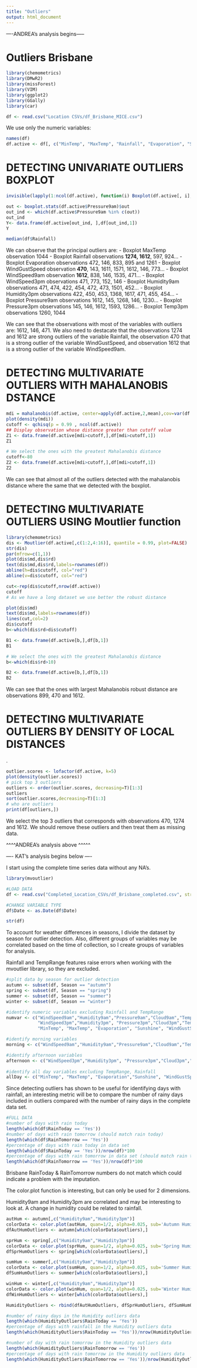 ```yaml
---
title: "Outliers"
output: html_document
---
```


----ANDREA's analysis begins-----

# Outliers Brisbane
```r
library(chemometrics)
library(DMwR2)
library(missForest)
library(VIM)
library(ggplot2)
library(GGally)
library(car)

df <- read.csv("Location CSVs/df_Brisbane_MICE.csv")

```

We use only the numeric variables:

```r
names(df)
df.active <- df[, c("MinTemp", "MaxTemp", "Rainfall", "Evaporation", "Sunshine", "WindGustSpeed", "WindSpeed9am", "WindSpeed3pm", "Humidity9am", "Humidity3pm", "Pressure9am", "Pressure3pm", "Cloud9am", "Cloud3pm", "Temp9am", "Temp3pm")]
```

# DETECTING UNIVARIATE OUTLIERS BOXPLOT

```r

invisible(lapply(1:ncol(df.active), function(i) Boxplot(df.active[, i], ylab='', main=paste("Boxplot", names(df.active)[i], sep=" "), col='orange3', id=list(location='avoid'))))

out <- boxplot.stats(df.active$Pressure9am)$out
out_ind <- which(df.active$Pressure9am %in% c(out))
out_ind
Y<- data.frame(df.active[out_ind, ],df[out_ind,1])
Y

median(df$Rainfall)
```

We can observe that the principal outliers are:
- Boxplot MaxTemp observation 1044
- Boxplot Rainfall observations <b>1274, 1612</b>, 597, 924...
- Boxplot Evaporation observations 472, 146, 833, 895 and 1261
- Boxplot WindGustSpeed observation <b>470</b>, 143, 1611, 1571, 1612, 146, 773...
- Boxplot WindSpeed9am observation <b>1612</b>, 838, 146, 1535, 471...
- Boxplot WindSpeed3pm observations 471, 773, 152, 146
- Boxplot Humidity9am observations 471, 474, 422, 454, 472, 473, 1501, 452...
- Boxplot Humidity3pm observations 422, 450, 453, 1368, 1617, 471, 455, 454...
- Boxplot Pressure9am observations 1612, 145, 1268, 146, 1230...
- Boxplot Pressure3pm observations 145, 146, 1612, 1593, 1286...
- Boxplot Temp3pm observations 1260, 1044

We can see that the observations with most of the variables with outliers are: 1612, 146, 471. We also need to destacate that the observations 1274 and 1612 are strong outliers of the variable Rainfall, the observation 470 that is a strong outlier of the variable WindGustSpeed, and observation 1612 that is a strong outlier of the variable WindSpeed9am. 

# DETECTING MULTIVARIATE OUTLIERS WITH MAHALANOBIS DSTANCE

```r
mdi = mahalanobis(df.active, center=apply(df.active,2,mean),cov=var(df.active))
plot(density(mdi))
cutoff <- qchisq(p = 0.99 , ncol(df.active))
## Display observation whose distance greater than cutoff value
Z1 <- data.frame(df.active[mdi>cutoff,],df[mdi>cutoff,1])
Z1

# We select the ones with the greatest Mahalanobis distance
cutoff<-80
Z2 <- data.frame(df.active[mdi>cutoff,],df[mdi>cutoff,1])
Z2
```
We can see that almost all of the outliers detected with the mahalanobis distance where the same that we detected with the boxplot.

# DETECTING MULTIVARIATE OUTLIERS USING Moutlier function

```r
library(chemometrics)
dis <- Moutlier(df.active[,c(1:2,4:16)], quantile = 0.99, plot=FALSE)
str(dis)
par(mfrow=c(1,1))
plot(dis$md,dis$rd)
text(dis$md,dis$rd,labels=rownames(df))
abline(h=dis$cutoff, col="red")
abline(v=dis$cutoff, col="red")

cut<-rep(dis$cutoff,nrow(df.active))
cutoff
# As we have a long dataset we use better the robust distance

plot(dis$md)
text(dis$md,labels=rownames(df))
lines(cut,col=2)
dis$cutoff
b<-which(dis$rd>dis$cutoff)

B1 <- data.frame(df.active[b,],df[b,1])
B1

# We select the ones with the greatest Mahalanobis distance
b<-which(dis$rd>10)

B2 <- data.frame(df.active[b,],df[b,1])
B2
```
We can see that the ones with largest Mahalanobis robust distance are observations 899, 470 and 1612.

# DETECTING MULTIVARIATE OUTLIERS BY DENSITY OF LOCAL DISTANCES
.
```r
outlier.scores <- lofactor(df.active, k=5)
plot(density(outlier.scores))
# pick top 3 outliers
outliers <- order(outlier.scores, decreasing=T)[1:3]
outliers
sort(outlier.scores,decreasing=T)[1:3]
# who are outliers
print(df[outliers,])

```
We select the top 3 outliers that corresponds with observations 470, 1274 and 1612.
We should remove these outliers and then treat them as missing data.

^^^^ANDREA's analysis above ^^^^^

---- KAT's analysis begins below ----

I start using the complete time series data without any NA's.

```r
library(mvoutlier)

#LOAD DATA
df <- read.csv("Completed_Location_CSVs/df_Brisbane_completed.csv", stringsAsFactors = T)

#CHANGE VARIABLE TYPE
df$Date <- as.Date(df$Date)

str(df)

```

To account for weather differences in seasons, I divide the dataset by season for
outlier detection. Also, different groups of variables may be correlated based on
the time of collection, so I create groups of variables for analysis.

Rainfall and TempRange features raise errors when working with the mvoutlier library,
so they are excluded.

```r
#split data by season for outlier detection
autumn <- subset(df, Season == "autumn")
spring <- subset(df, Season == "spring")
summer <- subset(df, Season == "summer")
winter <- subset(df, Season == "winter")

#identify numeric variables excluding Rainfall and TempRange
numvar <- c("WindSpeed9am","Humidity9am","Pressure9am","Cloud9am","Temp9am",
            "WindSpeed3pm","Humidity3pm", "Pressure3pm","Cloud3pm","Temp3pm",
            "MinTemp", "MaxTemp", "Evaporation", "Sunshine", "WindGustSpeed")

#identify morning variables
morning <- c("WindSpeed9am","Humidity9am","Pressure9am","Cloud9am","Temp9am")

#identify afternoon variables
afternoon <- c("WindSpeed3pm","Humidity3pm", "Pressure3pm","Cloud3pm","Temp3pm")
  
#identify all day variables excluding TempRange, Rainfall
allDay <- c("MinTemp", "MaxTemp", "Evaporation","Sunshine", "WindGustSpeed")

```

Since detecting outliers has shown to be useful for identifying days with rainfall,
an interesting metric will be to compare the number of rainy days included in
outliers compared with the number of rainy days in the complete data set.

```r
#FULL DATA
#number of days with rain today
length(which(df$RainToday == 'Yes'))
#number of days with rain tomorrow (should match rain today)
length(which(df$RainTomorrow == 'Yes'))
#percentage of days with rain today in data set
length(which(df$RainToday == 'Yes'))/nrow(df)*100
#percentage of days with rain tomorrow in data set (should match rain today)
length(which(df$RainTomorrow == 'Yes'))/nrow(df)*100
```

Brisbane RainToday & RainTomorrow numbers do not match which could indicate a problem
with the imputation.


The color.plot function is interesting, but can only be used for 2 dimensions.

Humidity9am and Humidity3pm are correlated and may be interesting to look at.
A change in humidity could be related to rainfall.

```r
autHum <- autumn[,c("Humidity9am","Humidity3pm")]
colorData <- color.plot(autHum, quan=1/2, alpha=0.025, sub='Autumn Humidity9am vs Humidity3pm')
dfAutHumOutliers <- autumn[which(colorData$outliers),]

sprHum <- spring[,c("Humidity9am","Humidity3pm")]
colorData <- color.plot(sprHum, quan=1/2, alpha=0.025, sub='Spring Humidity9am vs Humidity3pm')
dfSprHumOutliers <- spring[which(colorData$outliers),]

sumHum <- summer[,c("Humidity9am","Humidity3pm")]
colorData <- color.plot(sumHum, quan=1/2, alpha=0.025, sub='Summer Humidity9am vs Humidity3pm')
dfSumHumOutliers <- summer[which(colorData$outliers),]

winHum <- winter[,c("Humidity9am","Humidity3pm")]
colorData <- color.plot(winHum, quan=1/2, alpha=0.025, sub='Winter Humidity9am vs Humidity3pm')
dfWinHumOutliers <- winter[which(colorData$outliers),]

HumidityOutliers <- rbind(dfAutHumOutliers, dfSprHumOutliers, dfSumHumOutliers, dfWinHumOutliers)
```


```r
#number of rainy days in the Humidity outliers data
length(which(HumidityOutliers$RainToday == 'Yes'))
#percentage of days with rainfall in the Humidity outliers data
length(which(HumidityOutliers$RainToday == 'Yes'))/nrow(HumidityOutliers)*100

#number of day with rain tomorrow in the Humidity outliers data
length(which(HumidityOutliers$RainTomorrow == 'Yes'))
#percentage of days with rain tomorrow in the Humidity outliers data
length(which(HumidityOutliers$RainTomorrow == 'Yes'))/nrow(HumidityOutliers)*100
```

